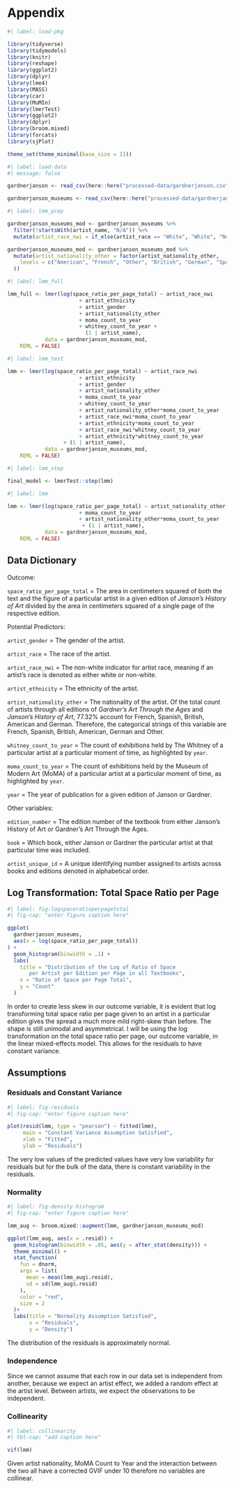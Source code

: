 # Appendix {.unnumbered}

```r
#| label: load-pkg

library(tidyverse)
library(tidymodels)
library(knitr)
library(reshape)
library(ggplot2)
library(dplyr)
library(lme4)
library(MASS)
library(car)
library(MuMIn)
library(lmerTest)
library(ggplot2)
library(dplyr)
library(broom.mixed)
library(forcats)
library(sjPlot)

theme_set(theme_minimal(base_size = 11))
```

```r
#| label: load-data
#| message: false

gardnerjanson <- read_csv(here::here("processed-data/gardnerjanson.csv"))

gardnerjanson_museums <- read_csv(here::here("processed-data/gardnerjanson_museums.csv"))
```

```r
#| label: lmm_prep

gardnerjanson_museums_mod <- gardnerjanson_museums %>%
  filter(!startsWith(artist_name, "N/A")) %>%
  mutate(artist_race_nwi = if_else(artist_race == "White", "White", "Non-White"))

gardnerjanson_museums_mod <- gardnerjanson_museums_mod %>%
  mutate(artist_nationality_other = factor(artist_nationality_other,
    levels = c("American", "French", "Other", "British", "German", "Spanish")
  ))
```

```r
#| label: lmm_full

lmm_full <- lmer(log(space_ratio_per_page_total) ~ artist_race_nwi
                       + artist_ethnicity 
                       + artist_gender 
                       + artist_nationality_other
                       + moma_count_to_year
                       + whitney_count_to_year +
                         (1 | artist_name),
            data = gardnerjanson_museums_mod,
    REML = FALSE)
```

```r
#| label: lmm_test

lmm <- lmer(log(space_ratio_per_page_total) ~ artist_race_nwi
                       + artist_ethnicity 
                       + artist_gender 
                       + artist_nationality_other
                       + moma_count_to_year
                       + whitney_count_to_year
                       + artist_nationality_other*moma_count_to_year
                       + artist_race_nwi*moma_count_to_year
                       + artist_ethnicity*moma_count_to_year
                       + artist_race_nwi*whitney_count_to_year
                       + artist_ethnicity*whitney_count_to_year
                  + (1 | artist_name),
            data = gardnerjanson_museums_mod,
    REML = FALSE)
```

```r
#| label: lmm_step

final_model <- lmerTest::step(lmm)
```

```r
#| label: lmm

lmm <- lmer(log(space_ratio_per_page_total) ~ artist_nationality_other
                       + moma_count_to_year
                       + artist_nationality_other*moma_count_to_year
                        + (1 | artist_name),
            data = gardnerjanson_museums_mod,
    REML = FALSE)
```

## Data Dictionary

Outcome:

`space_ratio_per_page_total` = The area in centimeters squared of both the text and the figure of a particular artist in a given edition of *Janson's History of Art* divided by the area in centimeters squared of a single page of the respective edition.

Potential Predictors:

`artist_gender` = The gender of the artist.

`artist_race` = The race of the artist.

`artist_race_nwi` = The non-white indicator for artist race, meaning if an artist's race is denoted as either white or non-white.

`artist_ethnicity` = The ethnicity of the artist.

`artist_nationality_other` = The nationality of the artist. Of the total count of artists through all editions of *Gardner's Art Through the Ages* and *Janson's History of Art*, 77.32% account for French, Spanish, British, American and German. Therefore, the categorical strings of this variable are French, Spanish, British, American, German and Other.

`whitney_count_to_year` = The count of exhibitions held by The Whitney of a particular artist at a particular moment of time, as highlighted by `year`.

`moma_count_to_year` = The count of exhibitions held by the Museum of Modern Art (MoMA) of a particular artist at a particular moment of time, as highlighted by `year`.

`year` = The year of publication for a given edition of Janson or Gardner.

Other variables:

`edition_number` = The edition number of the textbook from either Janson's History of Art or Gardner's Art Through the Ages.

`book` = Which book, either Janson or Gardner the particular artist at that particular time was included.

`artist_unique_id` = A unique identifying number assigned to artists across books and editions denoted in alphabetical order.

## Log Transformation: Total Space Ratio per Page

```r
#| label: fig-logspaceratioperpagetotal
#| fig-cap: "enter figure caption here"

ggplot(
  gardnerjanson_museums,
  aes(x = log(space_ratio_per_page_total))
) +
  geom_histogram(binwidth = .1) +
  labs(
    title = "Distribution of the Log of Ratio of Space 
       per Artist per Edition per Page in all Textbooks",
    x = "Ratio of Space per Page Total",
    y = "Count"
  )
```

In order to create less skew in our outcome variable, it is evident that log transforming total space ratio per page given to an artist in a particular edition gives the spread a much more mild right-skew than before. The shape is still unimodal and asymmetrical. I will be using the log transformation on the total space ratio per page, our outcome variable, in the linear mixed-effects model. This allows for the residuals to have constant variance.

\pagebreak

## Assumptions

### Residuals and Constant Variance

```r
#| label: fig-residuals
#| fig-cap: "enter figure caption here"

plot(resid(lmm, type = "pearson") ~ fitted(lmm), 
     main = "Constant Variance Assumption Satisfied", 
     xlab = "Fitted", 
     ylab = "Residuals") 
```

The very low values of the predicted values have very low variability for residuals but for the bulk of the data, there is constant variability in the residuals.

\pagebreak

### Normality

```r
#| label: fig-density-histogram
#| fig-cap: "enter figure caption here"

lmm_aug <- broom.mixed::augment(lmm, gardnerjanson_museums_mod)

ggplot(lmm_aug, aes(x = .resid)) +
  geom_histogram(binwidth = .05, aes(y = after_stat(density))) +
  theme_minimal() +
  stat_function(
    fun = dnorm,
    args = list(
      mean = mean(lmm_aug$.resid),
      sd = sd(lmm_aug$.resid)
    ),
    color = "red",
    size = 2
  )+
  labs(title = "Normality Assumption Satisfied", 
       x = "Residuals", 
       y = "Density")
```

The distribution of the residuals is approximately normal.

\pagebreak

### Independence

Since we cannot assume that each row in our data set is independent from another, because we expect an artist effect, we added a random effect at the artist level. Between artists, we expect the observations to be independent.

### Collinearity

```r
#| label: collinearity
#| tbl-cap: "add caption here"

vif(lmm)
```

Given artist nationality, MoMA Count to Year and the interaction between the two all have a corrected GVIF under 10 therefore no variables are collinear.
